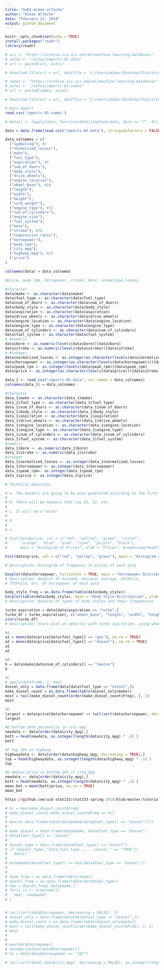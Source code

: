 ---
title: "hw01-mikee-alfeche"
author: "Mikee Alfeche"
date: "February 22, 2018"
output: github_document
---

```{r setup, include=FALSE}
knitr::opts_chunk$set(echo = TRUE)
install.packages("readr")
library(readr)
```

```{r}
# uci <- "https://archive.ics.uci.edu/ml/machine-learning-databases"
# autos <- "/autos/imports-85.data"
# url <- paste0(uci, autos)

# download.file(url = url, destfile = 'C:/Users/m2mar/Desktop/Statistics 133/imports-85.data')

# names <- "https://archive.ics.uci.edu/ml/machine-learning-databases"
# autos <- "/autos/imports-85.names"
# url <- paste0(names, autos)

# download.file(url = url, destfile = 'C:/Users/m2mar/Desktop/Statistics 133/imports-85.names')
```

```{r}
# Data Import
read.csv('imports-85.names')

# data[] <- lapply(data, function(data){replace(data, data == "?", 0)})

data = data.frame(read.csv("imports-85.data"), stringsAsFactors = FALSE)

data_colnames = c(
  ("symboling"), #1
  ("normalized_losses"), 
  ("make"), 
  ("fuel_type"), 
  ("aspiration"), #5
  ("num_of_doors"), 
  ("body_style"), 
  ("drive_wheels"), 
  ("engine_location"), 
  ("wheel_base"), #10
  ("length"), 
  ("width"), 
  ("height"), 
  ("curb_weight"), 
  ("engine_type"), #15
  ("num_of_cylinders"), 
  ("engine_size"), 
  ("fuel_system"), 
  ("bore"), 
  ("stroke"), #20
  ("compression_ratio"),
  ("horsepower"),
  ("peak_rpm"), 
  ("city_mpg"), 
  ("highway_mpg"), #25
  ("price")
)

colnames(data) = data_colnames

#price, peak_rpm, horsepower, stroke, bore, normalized_losses

#character
data$make <- as.character(data$make)
data$fuel_type <- as.character(data$fuel_type)
data$num_of_doors <- as.character(data$num_of_doors)
data$body_style <- as.character(data$body_style)
data$aspiration <- as.character(data$aspiration)
data$drive_wheels <- as.character(data$drive_wheels)
data$engine_location <- as.character(data$engine_location)
data$engine_type <- as.character(data$engine_type)
data$num_of_cylinders <- as.character(data$num_of_cylinders)
data$fuel_system <- as.character(data$fuel_system)
# #numeric
data$bore <- as.numeric(levels(data$bore))[data$bore]
data$stroke <- as.numeric(levels(data$stroke))[data$stroke]
# #integer
data$normalized_losses <- as.integer(as.character(levels(data$normalized_losses)))[data$normalized_losses]
data$horsepower <- as.integer(as.character(levels(data$horsepower)))[data$horsepower]
data$peak_rpm <- as.integer(levels(data$peak_rpm))[data$peak_rpm]
data$price <- as.integer(as.character(levels(data$price)))[data$stroke]

data_1 <- read_csv("imports-85.data", col_names = data_colnames)
colnames(data_1) = data_colnames

#character
data_1$make <- as.character(data_1$make)
data_1$fuel_type <- as.character(data_1$fuel_type)
data_1$num_of_doors <- as.character(data_1$num_of_doors)
data_1$body_style <- as.character(data_1$body_style)
data_1$aspiration <- as.character(data_1$aspiration)
data_1$drive_wheels <- as.character(data_1$drive_wheels)
data_1$engine_location <- as.character(data_1$engine_location)
data_1$engine_type <- as.character(data_1$engine_type)
data_1$num_of_cylinders <- as.character(data_1$num_of_cylinders)
data_1$fuel_system <- as.character(data_1$fuel_system)
#numeric
data_1$bore <- as.numeric(data_1$bore)
data_1$stroke <- as.numeric(data_1$stroke)
#integer
data_1$normalized_losses <- as.integer(data_1$normalized_losses)
data_1$horsepower <- as.integer(data_1$horsepower)
data_1$peak_rpm<- as.integer(data_1$peak_rpm)
data_1$price <- as.integer(data_1$price)

```

```{r}
# Technical Questions

# a. The headers are going to be auto-generated according to the first row of each column
# 
# b. There will be headers that say V1, V2, etc. 
# 
# c. It will be a factor
# 
# d. 
# 
# e. 

```

``` {r}

# hist(data$price, col = c("red", "yellow", "green", "violet",
#      "orange", "blue", "pink", "cyan", "purple", "black"),
#      main = "Histogram of Prices", xlab = "Prices", breaks=seq(head(sort(data$price), 1),tail(sort(data$price), 1), 100))

hist(data$price, col = c("red", "yellow", "green"), main = "Histogram of Prices", xlab = "Prices")

# Description: Histogram of frequency in prices of each auto

boxplot(data$horsepower, horizontal = TRUE, main = "Horsepower Distribution")
# Description: Boxplot of minimum, maximum, average, 25th%ile,
# 75th%ile, etc. of horsepower of each auto

body_style_freq = as.data.frame(table(data$body_style))
barplot(table(data$body_style), main = "Body Style Distribution", ylab = "Frequency")
# Description: Barplot of types of body styles and their frequencies

turbo_aspiration = data[data$aspiration == "turbo",]
turbo_df = turbo_aspiration[, c("wheel_base", "length", "width", "height", "price")]
stars(turbo_df)
# Description: Stars plot of vehicles with turbo aspiration, using wheel-base, length, width, height, and price
```

``` {r}
#A
a1 = mean(data$price[data$fuel_type[] == "gas"], na.rm = TRUE)
a2 = mean(data$price[data$fuel_type[] == "diesel"], na.rm = TRUE)
a1
a2

#B
b = data$make[data$num_of_cylinders[] == "twelve"]
b

#C
# apply(dataframe, 2, max) 
diesel_only = data.frame(data[data$fuel_type == "diesel",])
make_diesel_count = as.data.frame(table(diesel_only$make))
most = tail(make_diesel_count[order(make_diesel_count$Freq), ], 1)
most

#D
largest = data$price[data$horsepower == tail(sort(data$horsepower, decreasing = FALSE), 1)]
largest

#E bottom 10th percentile in city mpg
newdata <- data[order(data$city_mpg),]
bott = head(newdata, as.integer(length(data$city_mpg) * .1) )
bott

#F top 10% on highway
highwaydata <- data[order(data$highway_mpg, decreasing = TRUE),]
top = head(highwaydata, as.integer(length(data$highway_mpg) * .1) )
top

#G median price in bottom 10% of city_mpg
newdata <- data[order(data$city_mpg),]
bott = head(newdata, as.integer(length(data$city_mpg) * .1) )
mean_bot = mean(bott$price, na.rm = TRUE)
mean_bot

```
``` {r}

https://github.com/ucb-stat133/stat133-spring-2018/blob/master/tutorials/06-principal-components.md
```

``` {r}

# hi = max(make_diesel_count$Freq)
# make_diesel_count[,make_diesel_count$Freq == hi]
# 
# max(as.data.frame(table(data$make[data$fuel_type[] == "diesel"])))
# 
# make_diesel = data.frame(data$make, data$fuel_type == "diesel")
# data$fuel_type[] == "diesel"
# 
# diesel_type = data.frame(data$fuel_type[] == "diesel")
# if (diesel_type[,"data.fuel_type.......diesel." == "TRUE"])
#   data[]
# 
# data$make[data$fuel_type[] == max(data$fuel_type == "diesel")]
# 
# 
# team_freq = as.data.frame(table(team))
# diesel_freq = as.data.frame(table(data$fuel_type))
# new = diesel_freq[ data$make,]
# for(i in 1: nrow(new)){
#   new[, new$make]
# }


# tail(sort(data$horsepower, decreasing = FALSE), 1)
# diesel_only = data.frame(data[data$fuel_type == "diesel",])
# make_diesel_count = as.data.frame(table(diesel_only$make))
# most = tail(make_diesel_count[order(make_diesel_count$Freq), ], 1)
# most
# 
# 
# max(data$horsepower)
# data$price[max(data$horsepower)]
# hi = data[data$horesepower == "162"]

# tail(sort(data[,data$city_mpg], decreasing = FALSE), as.integer(length(data$city_mpg) * .1))

```




